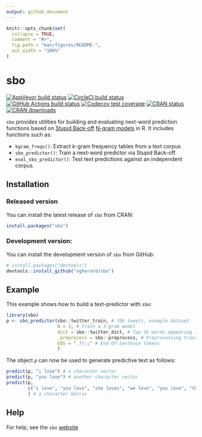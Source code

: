 ```yaml
---
output: github_document
---
```


<!-- README.md is generated from README.Rmd. Please edit that file -->

```r
knitr::opts_chunk$set(
  collapse = TRUE,
  comment = "#>",
  fig.path = "man/figures/README-",
  out.width = "100%"
)
```

# sbo

<!-- badges: start -->
[![AppVeyor build status](https://ci.appveyor.com/api/projects/status/github/vgherard/sbo?branch=master&svg=true)](https://ci.appveyor.com/project/vgherard/sbo)
[![CircleCI build status](https://circleci.com/gh/vgherard/sbo.svg?style=svg)](https://circleci.com/gh/vgherard/sbo)
[![GitHub Actions build status](https://github.com/vgherard/sbo/workflows/R-CMD-check/badge.svg)](https://github.com/vgherard/sbo/actions)
[![Codecov test coverage](https://codecov.io/gh/vgherard/sbo/branch/master/graph/badge.svg)](https://codecov.io/gh/vgherard/sbo?branch=master)
[![CRAN status](https://www.r-pkg.org/badges/version/sbo)](https://CRAN.R-project.org/package=sbo)
[![CRAN downloads](http://cranlogs.r-pkg.org/badges/grand-total/sbo)](https://CRAN.R-project.org/package=sbo)
<!-- badges: end -->

`sbo` provides utilities for building and evaluating next-word prediction functions based on [Stupid Back-off](https://www.aclweb.org/anthology/D07-1090.pdf) [N-gram models](https://en.wikipedia.org/wiki/N-gram) in R. It includes functions such as:

- `kgram_freqs()`: Extract $k$-gram frequency tables from a text corpus
- `sbo_predictor()`: Train a next-word predictor via Stupid Back-off.
- `eval_sbo_predictor()`: Test text predictions against an independent corpus.

## Installation

### Released version

You can install the latest release of `sbo` from CRAN:

``` r
install.packages("sbo")
```

### Development version:

You can install the development version of `sbo` from GitHub:

``` r
# install.packages("devtools")
devtools::install_github("vgherard/sbo")
```

## Example

This example shows how to build a text-predictor with `sbo`:

```r
library(sbo)
p <- sbo_predictor(sbo::twitter_train, # 70k tweets, example dataset
                   N = 3, # Train a 3-gram model
                   dict = sbo::twitter_dict, # Top 1k words appearing in corpus
                   .preprocess = sbo::preprocess, # Preprocessing transformation 
                   EOS = ".?!:;" # End-Of-Sentence tokens
                   )
```

The object `p` can now be used to generate predictive text as follows:

```r
predict(p, "i love") # a character vector
predict(p, "you love") # another character vector
predict(p, 
        c("i love", "you love", "she loves", "we love", "you love", "they love")
        ) # a character matrix
```

## Help

For help, see  the `sbo` [website](https://vgherard.github.io/sbo/)
